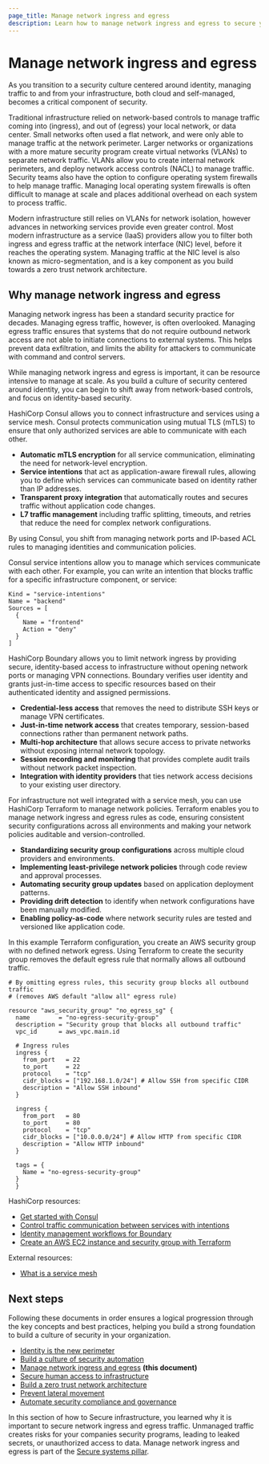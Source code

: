 ```yaml
---
page_title: Manage network ingress and egress
description: Learn how to manage network ingress and egress to secure your infrastructure.
---
```


# Manage network ingress and egress

As you transition to a security culture centered around identity, managing
traffic to and from your infrastructure, both cloud and self-managed, becomes a
critical component of security.

Traditional infrastructure relied on network-based controls to manage traffic
coming into (ingress), and out of (egress) your local network, or data center.
Small networks often used a flat network, and were only able to manage traffic
at the network perimeter. Larger networks or organizations with a more mature
security program create virtual networks (VLANs) to separate network
traffic. VLANs allow you to create internal network perimeters, and
deploy network access controls (NACL) to manage traffic. Security teams also
have the option to configure operating system firewalls to help manage traffic.
Managing local operating system firewalls is often difficult to manage at scale
and places additional overhead on each system to process traffic.

Modern infrastructure still relies on VLANs for network isolation, however
advances in networking services provide even greater control. Most modern
infrastructure as a service (IaaS) providers allow you to filter both ingress
and egress traffic at the network interface (NIC) level, before it reaches
the operating system. Managing traffic at the NIC level is also known as
micro-segmentation, and is a key component as you build towards a zero trust
network architecture.

## Why manage network ingress and egress

Managing network ingress has been a standard security practice for decades.
Managing egress traffic, however, is often overlooked. Managing egress traffic
ensures that systems that do not require outbound network access are not able to
initiate connections to external systems. This helps prevent data exfiltration,
and limits the ability for attackers to communicate with command and control
servers.

While managing network ingress and egress is important, it can be resource
intensive to manage at scale. As you build a culture of security centered around
identity, you can begin to shift away from network-based controls, and focus on
identity-based security.

HashiCorp Consul allows you to connect infrastructure and services using a
service mesh. Consul protects communication using mutual TLS (mTLS) to ensure that only
authorized services are able to communicate with each other. 

- **Automatic mTLS encryption** for all service communication, eliminating the need for network-level encryption.
- **Service intentions** that act as application-aware firewall rules, allowing you to define which services can communicate based on identity rather than IP addresses.
- **Transparent proxy integration** that automatically routes and secures traffic without application code changes.
- **L7 traffic management** including traffic splitting, timeouts, and retries that reduce the need for complex network configurations.

<VideoEmbed url="https://www.youtube.com/watch?v=RuMk6G_T4PM"/>

By using Consul, you shift from managing network ports and IP-based ACL rules to
managing identities and communication policies.

Consul service intentions allow you to manage which services communicate with each
other. For example, you can write an intention that blocks traffic for a specific
infrastructure component, or service:

```hcl
Kind = "service-intentions"
Name = "backend"
Sources = [
  {
    Name = "frontend"
    Action = "deny"
  }
]
```

HashiCorp Boundary allows you to limit network ingress by providing secure,
identity-based access to infrastructure without opening network ports or
managing VPN connections. Boundary verifies user identity and grants just-in-time
access to specific resources based on their authenticated identity and assigned
permissions.

- **Credential-less access** that removes the need to distribute SSH keys or manage VPN certificates.
- **Just-in-time network access** that creates temporary, session-based connections rather than permanent network paths.
- **Multi-hop architecture** that allows secure access to private networks without exposing internal network topology.
- **Session recording and monitoring** that provides complete audit trails without network packet inspection.
- **Integration with identity providers** that ties network access decisions to your existing user directory.

<VideoEmbed url="https://www.youtube.com/watch?v=NzMqLs6VvJ4"/>

For infrastructure not well integrated with a service mesh, you can use
HashiCorp Terraform to manage network policies. Terraform enables you to manage
network ingress and egress rules as code, ensuring consistent security
configurations across all environments and making your network policies
auditable and version-controlled.

- **Standardizing security group configurations** across multiple cloud providers and environments.
- **Implementing least-privilege network policies** through code review and approval processes.
- **Automating security group updates** based on application deployment patterns.
- **Providing drift detection** to identify when network configurations have been manually modified.
- **Enabling policy-as-code** where network security rules are tested and versioned like application code.

In this example Terraform configuration, you create an AWS security group with
no defined network egress. Using Terraform to create the security group removes
the default egress rule that normally allows all outbound traffic.

```hcl
# By omitting egress rules, this security group blocks all outbound traffic
# (removes AWS default "allow all" egress rule)

resource "aws_security_group" "no_egress_sg" {
  name        = "no-egress-security-group"
  description = "Security group that blocks all outbound traffic"
  vpc_id      = aws_vpc.main.id

  # Ingress rules
  ingress {
    from_port   = 22
    to_port     = 22
    protocol    = "tcp"
    cidr_blocks = ["192.168.1.0/24"] # Allow SSH from specific CIDR
    description = "Allow SSH inbound"
  }

  ingress {
    from_port   = 80
    to_port     = 80
    protocol    = "tcp"
    cidr_blocks = ["10.0.0.0/24"] # Allow HTTP from specific CIDR
    description = "Allow HTTP inbound"
  }

  tags = {
    Name = "no-egress-security-group"
  }
  }
  ```

HashiCorp resources:

- [Get started with Consul](/consul/tutorials/get-started-vms)
- [Control traffic communication between services with intentions](/consul/tutorials/secure-services/secure-services-intentions)
- [Identity management workflows for Boundary](/boundary/tutorials/identity-management)
- [Create an AWS EC2 instance and security group with Terraform](/terraform/tutorials/configuration-language/resource)

External resources:

- [What is a service mesh](https://www.ibm.com/think/topics/service-mesh)

## Next steps

Following these documents in order ensures a logical progression through the key
concepts and best practices, helping you build a strong foundation to build a
culture of security in your organization.

- [Identity is the new perimeter](/well-architected-framework/secure-systems/infrastructure/identity-new-perimeter)
- [Build a culture of security automation](/well-architected-framework/secure-systems/infrastructure/build-culture-security)
- [Manage network ingress and egress](/well-architected-framework/secure-systems/infrastructure/manage-network-ingress-egress) **(this document)**
- [Secure human access to infrastructure](/well-architected-framework/secure-systems/infrastructure/secure-access) 
- [Build a zero trust network architecture](/well-architected-framework/secure-systems/infrastructure/build-zero-trust-network)
- [Prevent lateral movement](/well-architected-framework/secure-systems/infrastructure/prevent-lateral-movement)
- [Automate security compliance and governance](/well-architected-framework/secure-systems/infrastructure/automate-security-compliance)

In this section of how to Secure infrastructure, you learned why it is important to
secure network ingress and egress traffic. Unmanaged traffic creates risks for
your companies security programs, leading to leaked secrets, or unauthorized
access to data. Manage network ingress and egress is
part of the [Secure systems pillar](/well-architected-framework/secure-systems).
